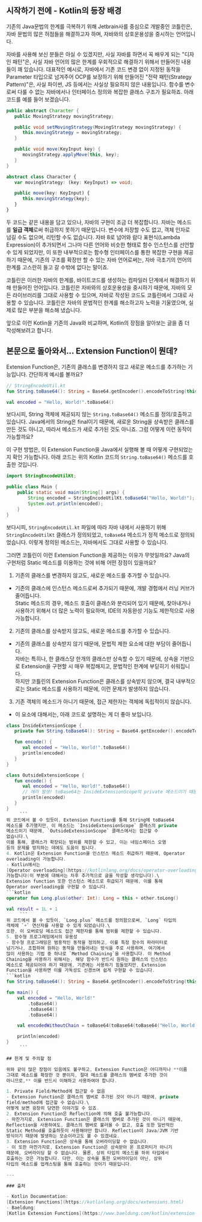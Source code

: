 ## 시작하기 전에 - Kotlin의 등장 배경

기존의 Java문법의 한계를 극복하기 위해 Jetbrain사를 중심으로 개발중인 코틀린은,
자바 문법의 많은 허점들을 해결하고자 하며, 자바와의 상호운용성을 중시하는
언어입니다.

자바를 사용해 보신 분들은 아실 수 있겠지만, 사실 자바를 하면서 꼭 배우게 되는
"디자인 패턴"은, 사실 자바 언어의 많은 한계를 우회적으로 해결하기 위해서
만들어진 내용들이 꽤 있습니다. 대표적인 예시로, 자바에서 기존 코드 변경 없이
지정된 동작을 Parameter 타입으로 넘겨주어 OCP를 보장하기 위해 만들어진 "전략
패턴(Strategy Pattern)"은, 사실 파이썬, JS 등에서는 사실상 필요하지 않은
내용입니다. 함수를 변수로써 다룰 수 없는 자바에서나 인터페이스 정의와 복잡한
클래스 구조가 필요하죠. 아래 코드를 예를 들어 보겠습니다.

```java
public abstract Character {
   public MovingStrategy movingStrategy;

   public void setMovingStrategy(MovingStrategy movingStrategy) {
      this.movingStrategy = movingStrategy;
   }

   public void move(KeyInput key) {
      movingStrategy.applyMove(this, key);
   }
}
```

```typescript
abstract class Character {
   var movingStrategy: (key: KeyInput) => void;

   public move(key: KeyInput) {
      this.movingStrategy(key);
   }
}
```

두 코드는 같은 내용을 담고 있으나, 자바의 구현이 조금 더 복잡합니다. 자바는
메소드를 **일급 객체**로써 취급하지 못하기 때문입니다. 변수에 저장할 수도 없고,
객체 인자로 넘길 수도 없으며, 리턴할 수도 없습니다. 자바 8로 넘어와 람다
표현식(Lambda Expression)이 추가되면서 그나마 다른 언어와 비슷한 형태로 함수
인스턴스를 선언할 수 있게 되었지만, 이 또한 내부적으로는 함수형 인터페이스를
통한 복잡한 구현을 제공하기 때문에, 기존의 구조를 확장만 할 수 있는 자바
언어로써는, 자바 극초기의 언어의 한계를 고스란히 들고 갈 수밖에 없다는 말이죠.

코틀린은 이러한 자바의 한계를, 바이트코드를 생성하는 컴파일러 단계에서 해결하기
위해 만들어진 언어입니다. 코틀린은 자바와의 상호운용성을 중시하기 때문에, 자바의
모든 라이브러리를 그대로 사용할 수 있으며, 자바로 작성된 코드도 코틀린에서
그대로 사용할 수 있습니다. 코틀린은 자바의 문법적인 한계를 해소하고자 노력을
기울였으며, 실제로 많은 부분을 해소해 냈습니다.

앞으로 이런 Kotlin을 기존의 Java와 비교하며, Kotlin의 장점을 알아보는 글을 좀 더
작성해보려고 합니다.

## 본문으로 돌아와서... Extension Function이 뭔데?

Extension Function은, 기존의 클래스를 변경하지 않고 새로운 메소드를 추가하는
기능입니다. 간단하게 예시를 볼까요?

```kotlin
// StringEncodeUtil.kt
fun String.toBase64(): String = Base64.getEncoder().encodeToString(this.toByteArray())

val encoded = "Hello, World!".toBase64()
```

보다시피, String 객체에 제공되지 않는 `String.toBase64()` 메소드를 정의/호출하고
있습니다. Java에서의 String은 final이기 때문에, 새로운 String을 상속받은
클래스를 만든 것도 아니고, 따라서 메소드가 새로 추가된 것도 아니죠. 그럼 어떻게
이런 동작이 가능할까요?

이 구현 방법은, 이 Extension Function을 Java에서 실행해 볼 때 어떻게
구현되었는지 확인 가능합니다. 아래 코드는 위의 Kotlin 코드의 `String.toBase64()`
메소드를 호출한 것입니다.

```java
import StringEncodeUtilKt;

public class Main {
    public static void main(String[] args) {
        String encoded = StringEncodeUtilKt.toBase64("Hello, World!");
        System.out.println(encoded);
    }
}
```

보다시피, `StringEncodeUtil.kt` 파일에 따라 자바 내에서 사용하기 위해
`StringEncodeUtilKt` 클래스가 정의되었고, `toBase64` 메소드가 정적 메소드로
정의되었습니다. 이렇게 정의된 메소드는, 자바에서도 그대로 사용할 수 있습니다.

그러면 코틀린이 이런 Extension Function을 제공하는 이유가 무엇일까요? Java의
구현처럼 Static 메소드를 이용하는 것에 비해 어떤 장점이 있을까요?

1. 기존의 클래스를 변경하지 않고도, 새로운 메소드를 추가할 수 있습니다.
- 기존의 클래스에 인스턴스 메소드로써 추가되기 때문에, 개발 경험에서 러닝
커브가 줄어듭니다.\
Static 메소드의 경우, 메소드 호출이 클래스와 분리되어 있기 때문에,
찾아내거나 사용하기 위해서 더 많은 노력이 필요하며, IDE의 자동완성 기능도
제한적으로 사용 가능합니다.
2. 기존의 클래스를 상속받지 않고도, 새로운 메소드를 추가할 수 있습니다.
- 기존의 클래스를 상속받지 않기 때문에, 문법적 제한 요소에 대한 부담이
줄어듭니다.\
자바는 특히나, 한 클래스당 한개의 클래스만 상속할 수 있기 때문에, 상속을
기반으로 Extension을 구현할 시 매우 복잡해지고, 문법적인 한계에 부딛히기
쉬워집니다.\
하지만 코틀린의 Extension Function은 클래스를 상속받지 않으며, 결국
내부적으로는 Static 메소드를 사용하기 때문에, 이런 문제가 발생하지
않습니다.
3. 기존 객체의 메소드가 아니기 때문에, 접근 제한자는 객체에 독립적이지 않습니다.
- 이 요소에 대해서는, 아래 코드로 설명하는 게 더 좋아 보입니다.
```kotlin
class InsideExtensionScope {
   private fun String.toBase64(): String = Base64.getEncoder().encodeToString(this.toByteArray())

   fun encode() {
      val encoded = "Hello, World!".toBase64()
      println(encoded)
   }
}

class OutsideExtensionScope {
   fun encode() {
      val encoded = "Hello, World!".toBase64()
      // 에러 발생! toBase64는 InsideExtensionScope의 private 메소드이기 때문에 접근 불가
      println(encoded)
   }
}
     ```
위 코드에서 볼 수 있듯이, Extension Function를 통해 String에 toBase64
메소드를 추가했지만, 이 메소드는 `InsideExtensionScope` 클래스의 private
메소드이기 때문에, `OutsideExtensionScope` 클래스에서는 접근할 수
없습니다.\
이를 통해, 클래스가 확장되는 범위를 제한할 수 있고, 이는 네임스페이스 오염
등의 문제를 방지하는 데에도 도움이 됩니다.
4. Kotlin은 Extension Function을 인스턴스 메소드 취급하기 때문에, Operator
overloading이 가능합니다.
- Kotlin에서는
[Operator overloading](https://kotlinlang.org/docs/operator-overloading.html)이
가능합니다(이 부분에 대해서는 차후 추가적으로 글을 작성할 생각입니다).\
Extension function 또한 인스턴스 메소드로 취급되기 때문에, 이를 통해
Operator overloading을 구현할 수 있습니다.
```kotlin
operator fun Long.plus(other: Int): Long = this + other.toLong()

val result = 1L + 1
     ```
위 코드에서 볼 수 있듯이, `Long.plus` 메소드를 정의함으로써, `Long` 타입의
객체에 `+` 연산자를 사용할 수 있게 되었습니다.\
또한, 이 오버로딩 메소드도 접근 제한자를 통해 범위를 제한할 수 있습니다.
5. 함수형 프로그래밍에서의 유용성
- 함수형 프로그래밍은 범용적인 동작을 정의하고, 이를 특정 함수의 파라미터로
넘기거나, 조합하여 원하는 동작을 만들어내는 방식을 주로 사용하며, 여기에서
많이 사용하는 기법 중 하나로 `Method Chaining`을 사용합니다. 이 Method
Chaining을 사용하기 위해서는, 해당 함수가 반드시 원하는 클래스의 인스턴스
메소드로 제공되어야 하기 때문에, 기존에는 사용하기 힘들었지만, Extension
Function을 사용하면 이를 가독성도 신경쓰며 쉽게 구현할 수 있습니다.
```kotlin
fun String.toBase64(): String = Base64.getEncoder().encodeToString(this.toByteArray())

fun main() {
    val encoded = "Hello, World!"
        .toBase64()
        .toBase64()
        .toBase64()

    val encodedWithoutChain = toBase64(toBase64(toBase64("Hello, World!")))

    println(encoded)
}
     ```

## 한계 및 주의할 점

위와 같이 많은 장점이 있음에도 불구하고, Extension Function은 어디까지나 **이름
그대로 메소드를 확장한 것 뿐이지, 절대 메소드를 클래스의 멤버로 추가한 것이
아니므로,** 이를 반드시 이해하고 사용하여야 합니다.

1. Private Field/Method에 접근할 수 없음
- Extension Function은 클래스의 멤버로 추가된 것이 아니기 때문에, private
field/method에 접근할 수 없습니다.\
어떻게 보면 굉장히 당연한 이야기일 수 있죠.
2. Extension Function은 Reflection에 의해 호출 불가능합니다.
- 마찬가지로, Extension Function은 클래스의 멤버로 추가된 것이 아니기 때문에,
Reflection을 사용하여도, 클래스의 멤버로 불러올 수 없고, 호출 또한 일반적인
Static Method를 호출하듯이 사용해야만 합니다. Reflection이 Java/JVM 기반
방식이기 때문에 발생하는 모순이라고도 볼 수 있겠네요.
3. Extension Function은 상속을 통해 오버라이딩할 수 없습니다.
- 이 또한 마찬가지로, Extension Function은 상속받아 온 프로퍼티가 아니기
때문에, 오버라이딩 할 수 없습니다. 물론, 상위 타입의 메소드를 하위 타입에서
호출하는 것은 가능합니다. 다만, 이는 상속을 통한 오버라이딩이 아닌, 상위
타입의 메소드를 업캐스팅을 통해 호출하는 것이기 때문입니다.

---

### 출처

- Kotlin Documentation:
[Extension Functions](https://kotlinlang.org/docs/extensions.html)
- Baeldung:
[Kotlin Extension Functions](https://www.baeldung.com/kotlin/extension-methods)